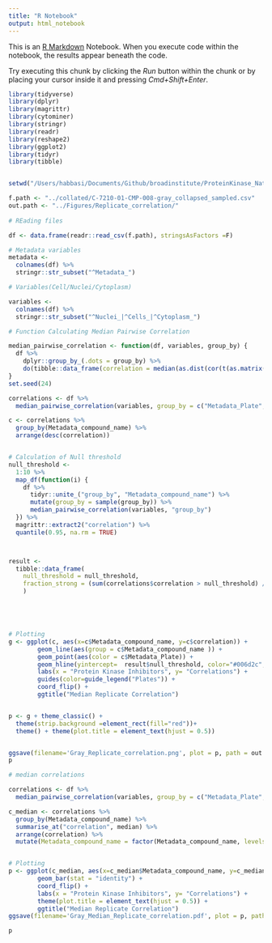 ```yaml
---
title: "R Notebook"
output: html_notebook
---
```


This is an [R Markdown](http://rmarkdown.rstudio.com) Notebook. When you execute code within the notebook, the results appear beneath the code. 

Try executing this chunk by clicking the *Run* button within the chunk or by placing your cursor inside it and pressing *Cmd+Shift+Enter*. 
```r
library(tidyverse)
library(dplyr)
library(magrittr)
library(cytominer)
library(stringr)
library(readr)
library(reshape2)
library(ggplot2)
library(tidyr)
library(tibble)



```


```r
setwd("/Users/habbasi/Documents/Github/broadinstitute/ProteinKinase_NathianelGray/Scripts")

f.path <- "../collated/C-7210-01-CMP-008-gray_collapsed_sampled.csv"
out.path <- "../Figures/Replicate_correlation/"
  
# REading files

df <- data.frame(readr::read_csv(f.path), stringsAsFactors =F)

# Metadata variables
metadata <-
  colnames(df) %>%
  stringr::str_subset("^Metadata_")

# Variables(Cell/Nuclei/Cytoplasm)

variables <-
  colnames(df) %>%
  stringr::str_subset("^Nuclei_|^Cells_|^Cytoplasm_")

# Function Calculating Median Pairwise Correlation

median_pairwise_correlation <- function(df, variables, group_by) {
  df %>%
    dplyr::group_by_(.dots = group_by) %>%
    do(tibble::data_frame(correlation = median(as.dist(cor(t(as.matrix(.[variables])))))))
}
set.seed(24)

correlations <- df %>%
  median_pairwise_correlation(variables, group_by = c("Metadata_Plate", "Metadata_compound_name"))

c <- correlations %>% 
  group_by(Metadata_compound_name) %>%
  arrange(desc(correlation)) 


# Calculation of Null threshold
null_threshold <- 
  1:10 %>% 
  map_df(function(i) {
    df %>%
      tidyr::unite_("group_by", "Metadata_compound_name") %>%
      mutate(group_by = sample(group_by)) %>%
      median_pairwise_correlation(variables, "group_by")
  }) %>%
  magrittr::extract2("correlation") %>%
  quantile(0.95, na.rm = TRUE)



result <-
  tibble::data_frame(
    null_threshold = null_threshold,
    fraction_strong = (sum(correlations$correlation > null_threshold) / nrow(correlations))
    )





# Plotting
g <- ggplot(c, aes(x=c$Metadata_compound_name, y=c$correlation)) +
        geom_line(aes(group = c$Metadata_compound_name )) +
        geom_point(aes(color = c$Metadata_Plate)) +
        geom_hline(yintercept= 	result$null_threshold, color="#006d2c", linetype="dotted", size=1) +
        labs(x = "Protein Kinase Inhibitors", y= "Correlations") +
        guides(color=guide_legend("Plates")) +
        coord_flip() +
        ggtitle("Median Replicate Correlation")


p <- g + theme_classic() +
  theme(strip.background =element_rect(fill="red"))+
  theme() + theme(plot.title = element_text(hjust = 0.5))


ggsave(filename='Gray_Replicate_correlation.png', plot = p, path = out.path)
p
```


```r
# median correlations

correlations <- df %>%
  median_pairwise_correlation(variables, group_by = c("Metadata_Plate", "Metadata_compound_name"))

c_median <- correlations %>%
  group_by(Metadata_compound_name) %>%
  summarise_at("correlation", median) %>%
  arrange(correlation) %>%
  mutate(Metadata_compound_name = factor(Metadata_compound_name, levels = .$Metadata_compound_name))


# Plotting
p <- ggplot(c_median, aes(x=c_median$Metadata_compound_name, y=c_median$correlation)) +
        geom_bar(stat = "identity") +
        coord_flip() +
        labs(x = "Protein Kinase Inhibitors", y= "Correlations") +
        theme(plot.title = element_text(hjust = 0.5)) +
        ggtitle("Median Replicate Correlation")
ggsave(filename='Gray_Median_Replicate_correlation.pdf', plot = p, path = '/Users/habbasi/Desktop/')

p
   

```
